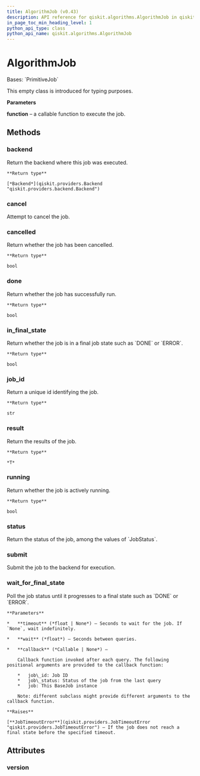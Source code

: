 ```yaml
---
title: AlgorithmJob (v0.43)
description: API reference for qiskit.algorithms.AlgorithmJob in qiskit v0.43
in_page_toc_min_heading_level: 1
python_api_type: class
python_api_name: qiskit.algorithms.AlgorithmJob
---
```


# AlgorithmJob

<Class id="qiskit.algorithms.AlgorithmJob" isDedicatedPage={true} github="https://github.com/qiskit/qiskit/tree/stable/0.24/qiskit/algorithms/algorithm_job.py" signature="AlgorithmJob(function, *args, **kwargs)" modifiers="class">
  Bases: `PrimitiveJob`

  This empty class is introduced for typing purposes.

  **Parameters**

  **function** – a callable function to execute the job.

  ## Methods

  <span id="qiskit-algorithms-algorithmjob-backend" />

  ### backend

  <Function id="qiskit.algorithms.AlgorithmJob.backend" signature="AlgorithmJob.backend()">
    Return the backend where this job was executed.

    **Return type**

    [*Backend*](qiskit.providers.Backend "qiskit.providers.backend.Backend")
  </Function>

  <span id="qiskit-algorithms-algorithmjob-cancel" />

  ### cancel

  <Function id="qiskit.algorithms.AlgorithmJob.cancel" signature="AlgorithmJob.cancel()">
    Attempt to cancel the job.
  </Function>

  <span id="qiskit-algorithms-algorithmjob-cancelled" />

  ### cancelled

  <Function id="qiskit.algorithms.AlgorithmJob.cancelled" signature="AlgorithmJob.cancelled()">
    Return whether the job has been cancelled.

    **Return type**

    bool
  </Function>

  <span id="qiskit-algorithms-algorithmjob-done" />

  ### done

  <Function id="qiskit.algorithms.AlgorithmJob.done" signature="AlgorithmJob.done()">
    Return whether the job has successfully run.

    **Return type**

    bool
  </Function>

  <span id="qiskit-algorithms-algorithmjob-in-final-state" />

  ### in\_final\_state

  <Function id="qiskit.algorithms.AlgorithmJob.in_final_state" signature="AlgorithmJob.in_final_state()">
    Return whether the job is in a final job state such as `DONE` or `ERROR`.

    **Return type**

    bool
  </Function>

  <span id="qiskit-algorithms-algorithmjob-job-id" />

  ### job\_id

  <Function id="qiskit.algorithms.AlgorithmJob.job_id" signature="AlgorithmJob.job_id()">
    Return a unique id identifying the job.

    **Return type**

    str
  </Function>

  <span id="qiskit-algorithms-algorithmjob-result" />

  ### result

  <Function id="qiskit.algorithms.AlgorithmJob.result" signature="AlgorithmJob.result()">
    Return the results of the job.

    **Return type**

    *T*
  </Function>

  <span id="qiskit-algorithms-algorithmjob-running" />

  ### running

  <Function id="qiskit.algorithms.AlgorithmJob.running" signature="AlgorithmJob.running()">
    Return whether the job is actively running.

    **Return type**

    bool
  </Function>

  <span id="qiskit-algorithms-algorithmjob-status" />

  ### status

  <Function id="qiskit.algorithms.AlgorithmJob.status" signature="AlgorithmJob.status()">
    Return the status of the job, among the values of `JobStatus`.
  </Function>

  <span id="qiskit-algorithms-algorithmjob-submit" />

  ### submit

  <Function id="qiskit.algorithms.AlgorithmJob.submit" signature="AlgorithmJob.submit()">
    Submit the job to the backend for execution.
  </Function>

  <span id="qiskit-algorithms-algorithmjob-wait-for-final-state" />

  ### wait\_for\_final\_state

  <Function id="qiskit.algorithms.AlgorithmJob.wait_for_final_state" signature="AlgorithmJob.wait_for_final_state(timeout=None, wait=5, callback=None)">
    Poll the job status until it progresses to a final state such as `DONE` or `ERROR`.

    **Parameters**

    *   **timeout** (*float | None*) – Seconds to wait for the job. If `None`, wait indefinitely.

    *   **wait** (*float*) – Seconds between queries.

    *   **callback** (*Callable | None*) –

        Callback function invoked after each query. The following positional arguments are provided to the callback function:

        *   job\_id: Job ID
        *   job\_status: Status of the job from the last query
        *   job: This BaseJob instance

        Note: different subclass might provide different arguments to the callback function.

    **Raises**

    [**JobTimeoutError**](qiskit.providers.JobTimeoutError "qiskit.providers.JobTimeoutError") – If the job does not reach a final state before the specified timeout.
  </Function>

  ## Attributes

  ### version

  <Attribute id="qiskit.algorithms.AlgorithmJob.version" attributeValue="1" />
</Class>

